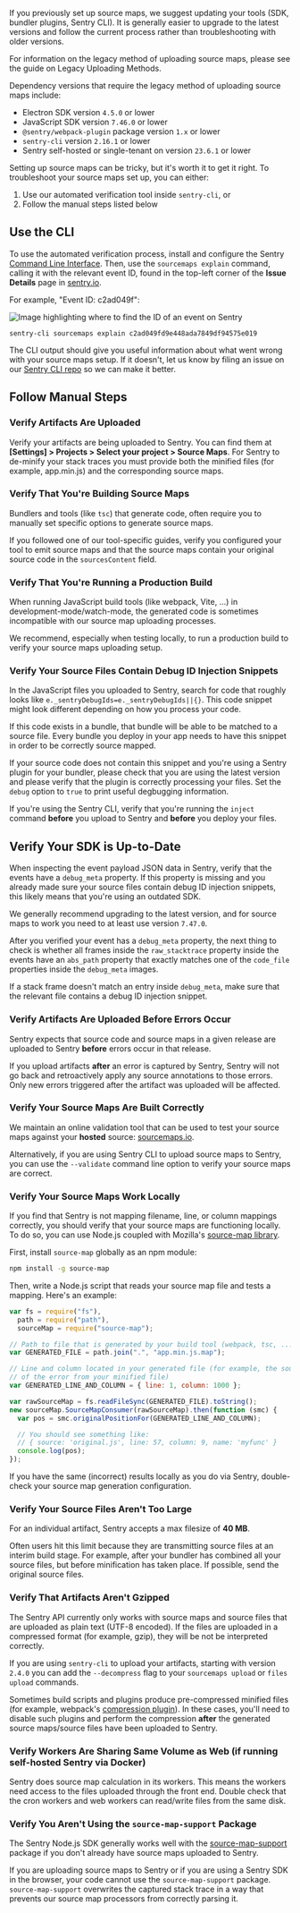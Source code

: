 <Note>

If you previously set up source maps, we suggest updating your tools (SDK, bundler plugins, Sentry CLI).
It is generally easier to upgrade to the latest versions and follow the current process rather than troubleshooting with older versions.

For information on the legacy method of uploading source maps, please see the guide on <PlatformLink to="/sourcemaps/troubleshooting_js/legacy-uploading-methods">Legacy Uploading Methods</PlatformLink>.

Dependency versions that require the legacy method of uploading source maps include:

<ul>
  <PlatformSection supported={["javascript.electron"]}>
    <li>
      Electron SDK version <code>4.5.0</code> or lower
    </li>
  </PlatformSection>
  <li>
    JavaScript SDK version <code>7.46.0</code> or lower
  </li>
  <li>
    <code>@sentry/webpack-plugin</code> package version <code>1.x</code> or
    lower
  </li>
  <li>
    <code>sentry-cli</code> version <code>2.16.1</code> or lower
  </li>
  <li>
    Sentry self-hosted or single-tenant on version <code>23.6.1</code> or lower
  </li>
</ul>

</Note>

Setting up source maps can be tricky, but it's worth it to get it right. To troubleshoot your source maps set up, you can either:

1. Use our automated verification tool inside `sentry-cli`, or
2. Follow the manual steps listed below

## Use the CLI

To use the automated verification process, install and configure the Sentry [Command Line Interface](/product/cli/). Then, use the `sourcemaps explain` command, calling it with the relevant event ID, found in the top-left corner of the **Issue Details** page in [sentry.io](https://sentry.io).

For example, "Event ID: c2ad049f":

![Image highlighting where to find the ID of an event on Sentry](event_id.png)

```shell
sentry-cli sourcemaps explain c2ad049fd9e448ada7849df94575e019
```

The CLI output should give you useful information about what went wrong with your source maps setup.
If it doesn't, let us know by filing an issue on our [Sentry CLI repo](https://github.com/getsentry/sentry-cli) so we can make it better.

## Follow Manual Steps

### Verify Artifacts Are Uploaded

Verify your artifacts are being uploaded to Sentry. You can find them at **[Settings] > Projects > Select your project > Source Maps**.
For Sentry to de-minify your stack traces you must provide both the minified files (for example, app.min.js) and the corresponding source maps.

### Verify That You're Building Source Maps

Bundlers and tools (like `tsc`) that generate code, often require you to manually set specific options to generate source maps.

If you followed one of our tool-specific guides, verify you configured your tool to emit source maps and that the source maps contain your original source code in the `sourcesContent` field.

### Verify That You're Running a Production Build

When running JavaScript build tools (like webpack, Vite, ...) in development-mode/watch-mode, the generated code is sometimes incompatible with our source map uploading processes.

We recommend, especially when testing locally, to run a production build to verify your source maps uploading setup.

### Verify Your Source Files Contain Debug ID Injection Snippets

In the JavaScript files you uploaded to Sentry, search for code that roughly looks like `e._sentryDebugIds=e._sentryDebugIds||{}`. This code snippet might look different depending on how you process your code.

If this code exists in a bundle, that bundle will be able to be matched to a source file. Every bundle you deploy in your app needs to have this snippet in order to be correctly source mapped.

If your source code does not contain this snippet and you're using a Sentry plugin for your bundler, please check that you are using the latest version and please verify that the plugin is correctly processing your files. Set the `debug` option to `true` to print useful degbugging information.

If you're using the Sentry CLI, verify that you're running the `inject` command **before** you upload to Sentry and **before** you deploy your files.

## Verify Your SDK is Up-to-Date

When inspecting the event payload JSON data in Sentry, verify that the events have a `debug_meta` property. If this property is missing and you already made sure your source files contain debug ID injection snippets, this likely means that you're using an outdated SDK.

We generally recommend upgrading to the latest version, and for source maps to work you need to at least use version `7.47.0`.

After you verified your event has a `debug_meta` property, the next thing to check is whether all frames inside the `raw_stacktrace` property inside the events have an `abs_path` property that exactly matches one of the `code_file` properties inside the `debug_meta` images.

If a stack frame doesn't match an entry inside `debug_meta`, make sure that the relevant file contains a debug ID injection snippet.

### Verify Artifacts Are Uploaded Before Errors Occur

Sentry expects that source code and source maps in a given release are uploaded to Sentry **before** errors occur in that release.

If you upload artifacts **after** an error is captured by Sentry, Sentry will not go back and retroactively apply any source annotations to those errors. Only new errors triggered after the artifact was uploaded will be affected.

### Verify Your Source Maps Are Built Correctly

We maintain an online validation tool that can be used to test your source maps against your **hosted** source: [sourcemaps.io](https://sourcemaps.io).

Alternatively, if you are using Sentry CLI to upload source maps to Sentry, you can use the `--validate` command line option to verify your source maps are correct.

### Verify Your Source Maps Work Locally

If you find that Sentry is not mapping filename, line, or column mappings correctly, you should verify that your source maps are functioning locally. To do so, you can use Node.js coupled with Mozilla's [source-map library](https://github.com/mozilla/source-map).

First, install `source-map` globally as an npm module:

```bash
npm install -g source-map
```

Then, write a Node.js script that reads your source map file and tests a mapping. Here's an example:

```javascript
var fs = require("fs"),
  path = require("path"),
  sourceMap = require("source-map");

// Path to file that is generated by your build tool (webpack, tsc, ...)
var GENERATED_FILE = path.join(".", "app.min.js.map");

// Line and column located in your generated file (for example, the source
// of the error from your minified file)
var GENERATED_LINE_AND_COLUMN = { line: 1, column: 1000 };

var rawSourceMap = fs.readFileSync(GENERATED_FILE).toString();
new sourceMap.SourceMapConsumer(rawSourceMap).then(function (smc) {
  var pos = smc.originalPositionFor(GENERATED_LINE_AND_COLUMN);

  // You should see something like:
  // { source: 'original.js', line: 57, column: 9, name: 'myfunc' }
  console.log(pos);
});
```

If you have the same (incorrect) results locally as you do via Sentry, double-check your source map generation configuration.

### Verify Your Source Files Aren't Too Large

For an individual artifact, Sentry accepts a max filesize of **40 MB**.

Often users hit this limit because they are transmitting source files at an interim build stage. For example, after your bundler has combined all your source files, but before minification has taken place. If possible, send the original source files.

### Verify That Artifacts Aren't Gzipped

The Sentry API currently only works with source maps and source files that are uploaded as plain text (UTF-8 encoded). If the files are uploaded in a compressed format (for example, gzip), they will be not be interpreted correctly.

If you are using `sentry-cli` to upload your artifacts, starting with version `2.4.0` you can add the `--decompress` flag to your `sourcemaps upload` or `files upload` commands.

Sometimes build scripts and plugins produce pre-compressed minified files (for example, webpack's [compression plugin](https://github.com/webpack/compression-webpack-plugin)). In these cases, you'll need to disable such plugins and perform the compression **after** the generated source maps/source files have been uploaded to Sentry.

### Verify Workers Are Sharing Same Volume as Web (if running self-hosted Sentry via Docker)

Sentry does source map calculation in its workers. This means the workers need access to the files uploaded through the front end. Double check that the cron workers and web workers can read/write files from the same disk.

### Verify You Aren't Using the `source-map-support` Package

The Sentry Node.js SDK generally works well with the [source-map-support](https://www.npmjs.com/package/source-map-support) package if you don't already have source maps uploaded to Sentry.

If you are uploading source maps to Sentry or if you are using a Sentry SDK in the browser, your code cannot use the `source-map-support` package.
`source-map-support` overwrites the captured stack trace in a way that prevents our source map processors from correctly parsing it.
